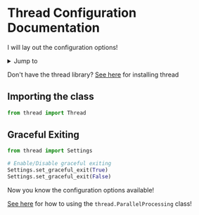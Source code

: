 # Thread Configuration Documentation

I will lay out the configuration options!

<details>
  <summary>Jump to</summary>
  <ul>
    <li><Link href='#importing-the-class'> Import the class </Link></li>
    <li><Link href='#graceful-exiting'> Graceful Exit </Link></li>
  </ul>
</details>


Don't have the thread library? [See here](./getting-started.md) for installing thread



## Importing the class

```py
from thread import Thread
```



## Graceful Exiting

```py
from thread import Settings

# Enable/Disable graceful exiting
Settings.set_graceful_exit(True)
Settings.set_graceful_exit(False)
```



Now you know the configuration options available!

[See here](./parallel-processing.md) for how to using the `thread.ParallelProcessing` class!